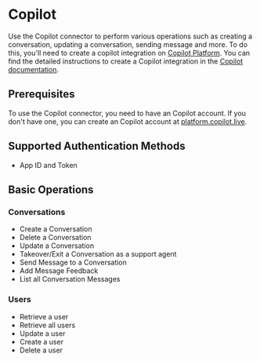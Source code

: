 # Copilot

Use the Copilot connector to perform various operations such as creating a conversation, updating a conversation, sending message and more. To do this, you'll need to create a copilot integration on [Copilot Platform](https://platform.copilot.live/docs/getting-started). You can find the detailed instructions to create a Copilot integration in the [Copilot documentation](https://platform.copilot.live/docs/).

## Prerequisites

To use the Copilot connector, you need to have an Copilot account. If you don't have one, you can create an Copilot account at [platform.copilot.live](https://platform.copilot.live/).

## Supported Authentication Methods

-   App ID and Token

## Basic Operations

### Conversations

-   Create a Conversation
-   Delete a Conversation
-   Update a Conversation
-   Takeover/Exit a Conversation as a support agent
-   Send Message to a Conversation
-   Add Message Feedback
-   List all Conversation Messages

### Users

-   Retrieve a user
-   Retrieve all users
-   Update a user
-   Create a user
-   Delete a user
